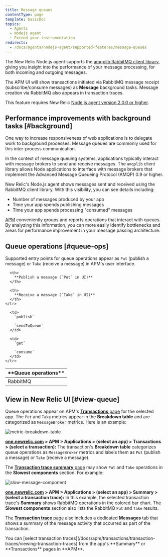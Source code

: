 ```yaml
---
title: Message queues
contentType: page
template: basicDoc
topics:
  - Agents
  - Nodejs agent
  - Extend your instrumentation
redirects:
  - /docs/agents/nodejs-agent/supported-features/message-queues
---
```


The New Relic Node.js agent supports the [amqplib RabbitMQ client library](https://www.npmjs.com/package/amqplib), giving you insight into the performance of your message processing, for both incoming and outgoing messages.

The APM UI will show transactions initiated via RabbitMQ message receipt (subscribe/consume messages) as **Message** background tasks. Message creation via RabbitMQ also appears in transaction traces.

This feature requires New Relic [Node.js agent version 2.0.0 or higher](https://docs.newrelic.com/docs/release-notes/agent-release-notes/nodejs-release-notes).

## Performance improvements with background tasks [#background]

One way to increase responsiveness of web applications is to delegate work to background processes. Message queues are commonly used for this inter-process communication.

In the context of message queuing systems, applications typically interact with message brokers to send and receive messages. The `amqplib` client library allows Node applications to interface with message brokers that implement the Advanced Message Queueing Protocol (AMQP) 0.9 or higher.

New Relic's Node.js agent shows messages sent and received using the RabbitMQ client library. With this visibility, you can see details including:

* Number of messages produced by your app
* Time your app spends publishing messages
* Time your app spends processing "consumed" messages

[APM](#view-queue) conveniently groups and reports operations that interact with queues. By analyzing this information, you can more easily identify bottlenecks and areas for performance improvement in your message passing architecture.

## Queue operations [#queue-ops]

Supported entry points for queue operations appear as `Put` (publish a message) or `Take` (receive a message) in APM's user interface.

<Table>
  <thead>
    <tr>
      <th width={200}>
        **Queue operations**
      </th>

      <th>
        **Publish a message (`Put` in UI)**
      </th>

      <th>
        **Receive a message (`Take` in UI)**
      </th>
    </tr>
  </thead>

  <tbody>
    <tr>
      <td>
        RabbitMQ
      </td>

      <td>
        `publish`

        `sendToQueue`
      </td>

      <td>
        `get`

        `consume`
      </td>
    </tr>
  </tbody>
</Table>

## View in New Relic UI [#view-queue]

Queue operations appear on APM's [**Transactions** page](/docs/apm/applications-menu/monitoring/transactions-dashboard) for the selected app. The `Put` and `Take` metrics appear in the **Breakdown table** and are categorized as `MessageBroker` metrics. Here is an example:

![metric-breakdown-table](./images/messaging-breakdown-table.png "metric-breakdown-table")

**[one.newrelic.com](http://one.newrelic.com) > APM > Applications > (select an app) > Transactions > (select a transaction):** The transaction's **Breakdown table** categorizes queue operations as `MessageBroker` metrics and labels them as `Put` (publish a message) or `Take` (receive a message).

The [**Transaction trace summary** page](/docs/apm/transactions/transaction-traces/transaction-trace-summary) may show `Put` and `Take` operations in the **Slowest components** section. For example:

![slow-message-component](./images/Screen-Shot-2017-07-12-at-1.29.28-PM.png "slow-message-component")

**[one.newrelic.com](http://one.newrelic.com) > APM > Applications > (select an app) > Summary > (select a transaction trace):** In this example, the selected transaction trace's **Summary** shows RabbitMQ operations in the colored bar chart. The **Slowest components** section also lists the RabbitMQ `Put` and `Take` results.

The [**Transaction trace** page](/docs/apm/transactions/transaction-traces/transaction-traces) also includes a dedicated **Messages** tab that shows a summary of the message activity that occurred as part of the transaction.

<Callout variant="tip">
  You can [select transaction traces](/docs/apm/transactions/transaction-traces/viewing-transaction-traces) from the app's **Summary** or **Transactions** pages in **APM**.
</Callout>
